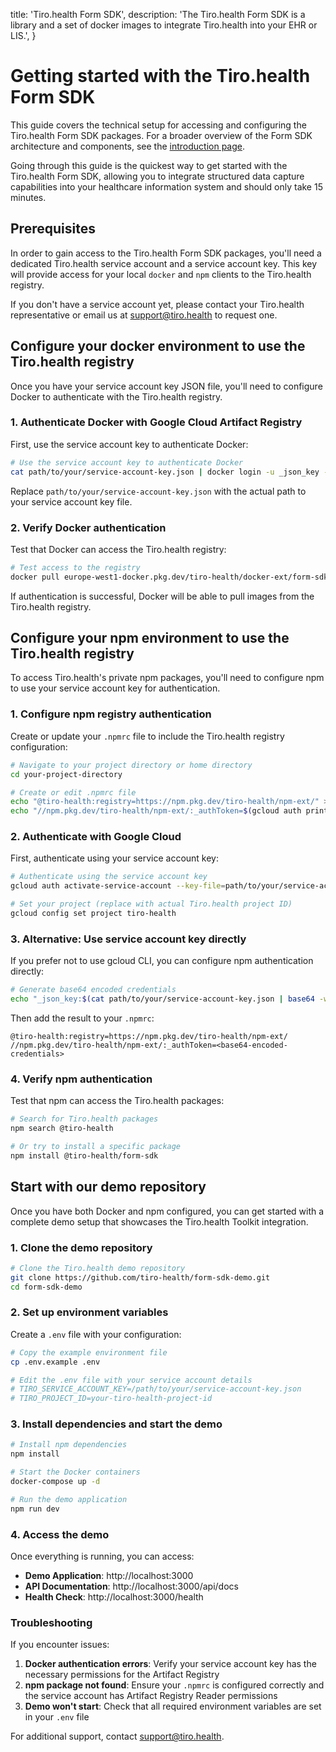   title: 'Tiro.health Form SDK',
  description:
    'The Tiro.health Form SDK is a library and a set of docker images to integrate Tiro.health into your EHR or LIS.',
}

# Getting started with the Tiro.health Form SDK

This guide covers the technical setup for accessing and configuring the Tiro.health Form SDK packages. For a broader overview of the Form SDK architecture and components, see the [introduction page](/).

Going through this guide is the quickest way to get started with the Tiro.health Form SDK, allowing you to integrate structured data capture capabilities into your healthcare information system and should only take 15 minutes.

## Prerequisites

In order to gain access to the Tiro.health Form SDK packages, you'll need a dedicated Tiro.health service account and a service account key. This key will provide access for your local `docker` and `npm` clients to the Tiro.health registry.

If you don't have a service account yet, please contact your Tiro.health representative or email us at [support@tiro.health](mailto:support@tiro.health?subject=Service%20account%20request) to request one.

## Configure your docker environment to use the Tiro.health registry

Once you have your service account key JSON file, you'll need to configure Docker to authenticate with the Tiro.health registry.

### 1. Authenticate Docker with Google Cloud Artifact Registry

First, use the service account key to authenticate Docker:

```bash
# Use the service account key to authenticate Docker
cat path/to/your/service-account-key.json | docker login -u _json_key --password-stdin https://europe-west1-docker.pkg.dev
```

Replace `path/to/your/service-account-key.json` with the actual path to your service account key file.

### 2. Verify Docker authentication

Test that Docker can access the Tiro.health registry:

```bash
# Test access to the registry
docker pull europe-west1-docker.pkg.dev/tiro-health/docker-ext/form-sdk-backend:latest
```

If authentication is successful, Docker will be able to pull images from the Tiro.health registry.

## Configure your npm environment to use the Tiro.health registry

To access Tiro.health's private npm packages, you'll need to configure npm to use your service account key for authentication.

### 1. Configure npm registry authentication

Create or update your `.npmrc` file to include the Tiro.health registry configuration:

```bash
# Navigate to your project directory or home directory
cd your-project-directory

# Create or edit .npmrc file
echo "@tiro-health:registry=https://npm.pkg.dev/tiro-health/npm-ext/" >> .npmrc
echo "//npm.pkg.dev/tiro-health/npm-ext/:_authToken=$(gcloud auth print-access-token)" >> .npmrc
```

### 2. Authenticate with Google Cloud

First, authenticate using your service account key:

```bash
# Authenticate using the service account key
gcloud auth activate-service-account --key-file=path/to/your/service-account-key.json

# Set your project (replace with actual Tiro.health project ID)
gcloud config set project tiro-health
```

### 3. Alternative: Use service account key directly

If you prefer not to use gcloud CLI, you can configure npm authentication directly:

```bash
# Generate base64 encoded credentials
echo "_json_key:$(cat path/to/your/service-account-key.json | base64 -w 0)" | base64 -w 0
```

Then add the result to your `.npmrc`:

```
@tiro-health:registry=https://npm.pkg.dev/tiro-health/npm-ext/
//npm.pkg.dev/tiro-health/npm-ext/:_authToken=<base64-encoded-credentials>
```

### 4. Verify npm authentication

Test that npm can access the Tiro.health packages:

```bash
# Search for Tiro.health packages
npm search @tiro-health

# Or try to install a specific package
npm install @tiro-health/form-sdk
```

## Start with our demo repository

Once you have both Docker and npm configured, you can get started with a complete demo setup that showcases the Tiro.health Toolkit integration.

### 1. Clone the demo repository

```bash
# Clone the Tiro.health demo repository
git clone https://github.com/tiro-health/form-sdk-demo.git
cd form-sdk-demo
```

### 2. Set up environment variables

Create a `.env` file with your configuration:

```bash
# Copy the example environment file
cp .env.example .env

# Edit the .env file with your service account details
# TIRO_SERVICE_ACCOUNT_KEY=/path/to/your/service-account-key.json
# TIRO_PROJECT_ID=your-tiro-health-project-id
```

### 3. Install dependencies and start the demo

```bash
# Install npm dependencies
npm install

# Start the Docker containers
docker-compose up -d

# Run the demo application
npm run dev
```

### 4. Access the demo

Once everything is running, you can access:

- **Demo Application**: http://localhost:3000
- **API Documentation**: http://localhost:3000/api/docs
- **Health Check**: http://localhost:3000/health

### Troubleshooting

If you encounter issues:

1. **Docker authentication errors**: Verify your service account key has the necessary permissions for the Artifact Registry
2. **npm package not found**: Ensure your `.npmrc` is configured correctly and the service account has Artifact Registry Reader permissions
3. **Demo won't start**: Check that all required environment variables are set in your `.env` file

For additional support, contact [support@tiro.health](mailto:support@tiro.health).
